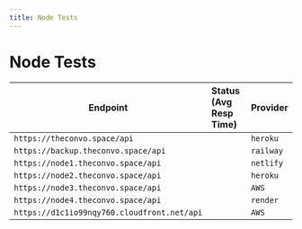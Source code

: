 ---
title: Node Tests
---


# Node Tests

| Endpoint 	| Status (Avg Resp Time)  | Provider	|
|-	|:-	|:-	|
| `https://theconvo.space/api` 	| <TestNode testUrl="https://theconvo.space/api"/> 	| `heroku` |
| `https://backup.theconvo.space/api` 	| <TestNode testUrl="https://backup.theconvo.space/api"/> 	| `railway` |
| `https://node1.theconvo.space/api` 	| <TestNode testUrl="https://node1.theconvo.space/api"/> 	| `netlify` |
| `https://node2.theconvo.space/api`     	| <TestNode testUrl="https://node2.theconvo.space/api"/> 	| `heroku` |
| `https://node3.theconvo.space/api` 	| <TestNode testUrl="https://node3.theconvo.space/api"/> 	| `AWS` |
| `https://node4.theconvo.space/api` 	| <TestNode testUrl="https://node4.theconvo.space/api"/> 	| `render` |
| `https://d1c1io99nqy760.cloudfront.net/api` 	| <TestNode testUrl="https://d1c1io99nqy760.cloudfront.net/api"/> 	| `AWS` |
